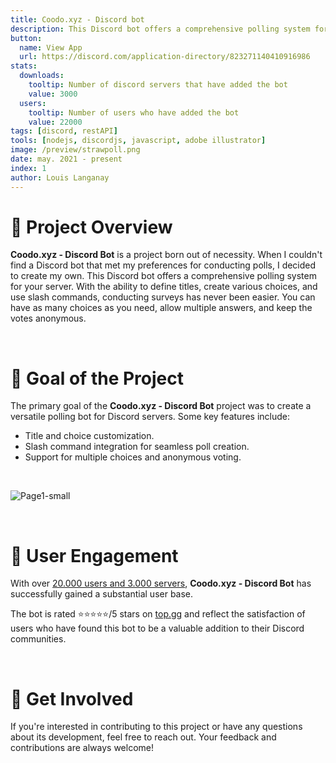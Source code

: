 ```yaml
---
title: Coodo.xyz - Discord bot
description: This Discord bot offers a comprehensive polling system for your server.
button:
  name: View App
  url: https://discord.com/application-directory/823271140410916986
stats:
  downloads:
    tooltip: Number of discord servers that have added the bot
    value: 3000
  users:
    tooltip: Number of users who have added the bot
    value: 22000
tags: [discord, restAPI]
tools: [nodejs, discordjs, javascript, adobe illustrator]
image: /preview/strawpoll.png
date: may. 2021 - present
index: 1
author: Louis Langanay
---
```


# 📌 Project Overview

**Coodo.xyz - Discord Bot** is a project born out of necessity. When I couldn't find a Discord bot that met my preferences for conducting polls, I decided to create my own. This Discord bot offers a comprehensive polling system for your server. With the ability to define titles, create various choices, and use slash commands, conducting surveys has never been easier. You can have as many choices as you need, allow multiple answers, and keep the votes anonymous.

&nbsp;

# 📝 Goal of the Project

The primary goal of the **Coodo.xyz - Discord Bot** project was to create a versatile polling bot for Discord servers. Some key features include:

- Title and choice customization.
- Slash command integration for seamless poll creation.
- Support for multiple choices and anonymous voting.

&nbsp;

<img src="https://i.ibb.co/rmx1H9K/Page1-small.png" alt="Page1-small" style="max-width: 40%;"/>

&nbsp;

# 🚀 User Engagement

With over <u>20.000 users and 3.000 servers</u>, **Coodo.xyz - Discord Bot** has successfully gained a substantial user base.

The bot is rated ⭐⭐⭐⭐⭐/5 stars on [top.gg](https://top.gg/bot/823271140410916986) and reflect the satisfaction of users who have found this bot to be a valuable addition to their Discord communities.

&nbsp;

# 💪 Get Involved

If you're interested in contributing to this project or have any questions about its development, feel free to reach out. Your feedback and contributions are always welcome!
